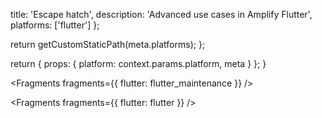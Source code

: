                   
  title: 'Escape hatch',
  description: 'Advanced use cases in Amplify Flutter',
  platforms: ['flutter']
};

  return getCustomStaticPath(meta.platforms);
};

  return {
    props: {
      platform: context.params.platform,
      meta
    }
  };
}
          



<Fragments fragments={{ flutter: flutter_maintenance }} />


<Fragments fragments={{ flutter: flutter }} />
